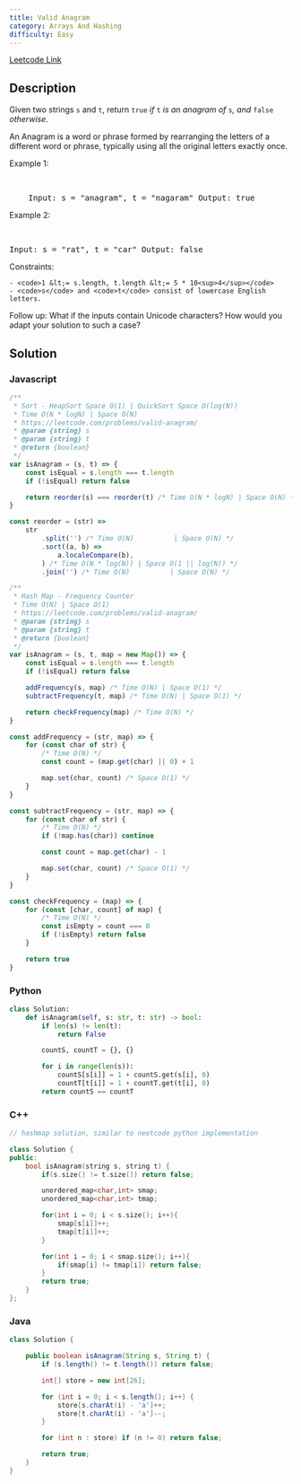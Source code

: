 ```yaml
---
title: Valid Anagram
category: Arrays And Hashing
difficulty: Easy
---
```


<Callout>

[Leetcode Link](https://leetcode.com/problems/valid-anagram)

</Callout>

## Description

Given two strings <code>s</code> and <code>t</code>, return <code>true</code> _if_ <code>t</code> _is an anagram of_ <code>s</code>_, and_ <code>false</code> _otherwise_.

An Anagram is a word or phrase formed by rearranging the letters of a different word or phrase, typically using all the original letters exactly once.

Example 1:

<br />
<pre className="overflow-x-auto">
	Input: s = "anagram", t = "nagaram" Output: true
</pre>

Example 2:

<br />
<pre className="overflow-x-auto">Input: s = "rat", t = "car" Output: false</pre>
Constraints:

    - <code>1 &lt;= s.length, t.length &lt;= 5 * 10<sup>4</sup></code>
    - <code>s</code> and <code>t</code> consist of lowercase English letters.

Follow up: What if the inputs contain Unicode characters? How would you adapt your solution to such a case?

## Solution

### Javascript

```javascript
/**
 * Sort - HeapSort Space O(1) | QuickSort Space O(log(N))
 * Time O(N * logN) | Space O(N)
 * https://leetcode.com/problems/valid-anagram/
 * @param {string} s
 * @param {string} t
 * @return {boolean}
 */
var isAnagram = (s, t) => {
	const isEqual = s.length === t.length
	if (!isEqual) return false

	return reorder(s) === reorder(t) /* Time O(N * logN) | Space O(N) */
}

const reorder = (str) =>
	str
		.split('') /* Time O(N)          | Space O(N) */
		.sort((a, b) =>
			a.localeCompare(b),
		) /* Time O(N * log(N)) | Space O(1 || log(N)) */
		.join('') /* Time O(N)          | Space O(N) */

/**
 * Hash Map - Frequency Counter
 * Time O(N) | Space O(1)
 * https://leetcode.com/problems/valid-anagram/
 * @param {string} s
 * @param {string} t
 * @return {boolean}
 */
var isAnagram = (s, t, map = new Map()) => {
	const isEqual = s.length === t.length
	if (!isEqual) return false

	addFrequency(s, map) /* Time O(N) | Space O(1) */
	subtractFrequency(t, map) /* Time O(N) | Space O(1) */

	return checkFrequency(map) /* Time O(N) */
}

const addFrequency = (str, map) => {
	for (const char of str) {
		/* Time O(N) */
		const count = (map.get(char) || 0) + 1

		map.set(char, count) /* Space O(1) */
	}
}

const subtractFrequency = (str, map) => {
	for (const char of str) {
		/* Time O(N) */
		if (!map.has(char)) continue

		const count = map.get(char) - 1

		map.set(char, count) /* Space O(1) */
	}
}

const checkFrequency = (map) => {
	for (const [char, count] of map) {
		/* Time O(N) */
		const isEmpty = count === 0
		if (!isEmpty) return false
	}

	return true
}
```

### Python

```python
class Solution:
    def isAnagram(self, s: str, t: str) -> bool:
        if len(s) != len(t):
            return False

        countS, countT = {}, {}

        for i in range(len(s)):
            countS[s[i]] = 1 + countS.get(s[i], 0)
            countT[t[i]] = 1 + countT.get(t[i], 0)
        return countS == countT

```

### C++

```cpp
// hashmap solution, similar to neetcode python implementation

class Solution {
public:
    bool isAnagram(string s, string t) {
        if(s.size() != t.size()) return false;

        unordered_map<char,int> smap;
        unordered_map<char,int> tmap;

        for(int i = 0; i < s.size(); i++){
            smap[s[i]]++;
            tmap[t[i]]++;
        }

        for(int i = 0; i < smap.size(); i++){
            if(smap[i] != tmap[i]) return false;
        }
        return true;
    }
};
```

### Java

```java
class Solution {

    public boolean isAnagram(String s, String t) {
        if (s.length() != t.length()) return false;

        int[] store = new int[26];

        for (int i = 0; i < s.length(); i++) {
            store[s.charAt(i) - 'a']++;
            store[t.charAt(i) - 'a']--;
        }

        for (int n : store) if (n != 0) return false;

        return true;
    }
}

```

